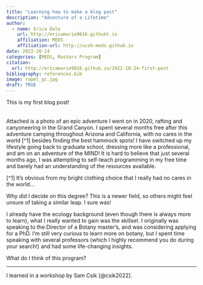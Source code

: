 ```yaml
---
title: "Learning how to make a blog post"
description: "Adventure of a Lifetime"
author:
  - name: Erica Dale
    url: http://ericamarie9016.githubt.io
    affiliation: MEDS
    affiliation-url: http://ucsb-meds.github.io
date: 2022-10-24
categories: [MEDS, Masters Program]
citation: 
  url: http://ericamarie9016.github.io/2022-10-24-first-post
bibliography: references.bib
image: rapel_gc.jpg
draft: TRUE
---
```


This is my first blog post!

```{=html}
<img src = "rapel_gc.jpg"
  width = "5 00" />
```
Attached is a photo of an epic adventure I went on in 2020, rafting and canyoneering in the Grand Canyon. I spent several months free after this adventure camping throughout Arizona and California, with no cares in the world \[\^1\] besides finding the best hammock spots! I have switched up my lifestyle going back to graduate school, dressing more like a professional, and am on an adventure of the MIND! It is hard to believe that just several months ago, I was attempting to self-teach programming in my free time and barely had an understanding of the resources available.

\[\^1\] It's obvious from my bright clothing choice that I really had no cares in the world...

Why did I decide on this degree? This is a newer field, so others might feel unsure of taking a similar leap. I sure was!

I already have the ecology background (even though there is always more to learn), what I really wanted to gain was the skillset. I originally was speaking to the Director of a Botany master's, and was considering applying for a PhD. I'm still very curious to learn more on botany, but I spent time speaking with several professors (which I highly recommend you do during your search!) and had some life-changing insights.

What do I think of this program?

------------------------------------------------------------------------

I learned in a workshop by Sam Csik [@csik2022].
